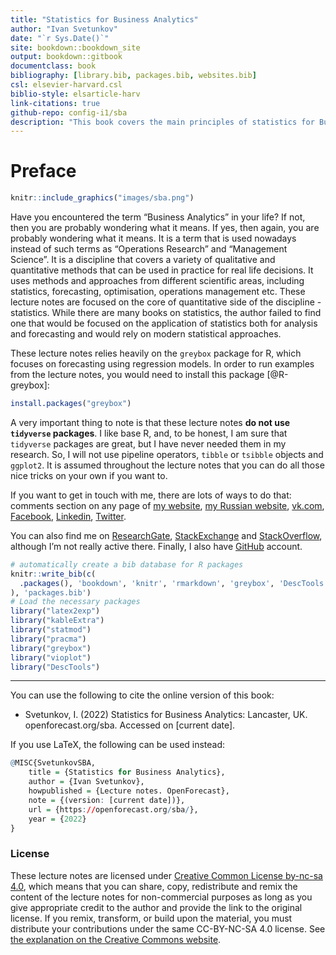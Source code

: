 ```yaml
--- 
title: "Statistics for Business Analytics"
author: "Ivan Svetunkov"
date: "`r Sys.Date()`"
site: bookdown::bookdown_site
output: bookdown::gitbook
documentclass: book
bibliography: [library.bib, packages.bib, websites.bib]
csl: elsevier-harvard.csl
biblio-style: elsarticle-harv
link-citations: true
github-repo: config-i1/sba
description: "This book covers the main principles of statistics for Business Analytics, focusing on the application side and how analytics and forecasting can be done with conventional statistical models."
---
```


# Preface {-}

```r
knitr::include_graphics("images/sba.png")
```

Have you encountered the term "Business Analytics" in your life? If not, then you are probably wondering what it means. If yes, then again, you are probably wondering what it means. It is a term that is used nowadays instead of such terms as "Operations Research" and "Management Science". It is a discipline that covers a variety of qualitative and quantitative methods that can be used in practice for real life decisions. It uses methods and approaches from different scientific areas, including statistics, forecasting, optimisation, operations management etc. These lecture notes are focused on the core of quantitative side of the discipline - statistics. While there are many books on statistics, the author failed to find one that would be focused on the application of statistics both for analysis and forecasting and would rely on modern statistical approaches.

These lecture notes relies heavily on the `greybox` package for R, which focuses on forecasting using regression models. In order to run examples from the lecture notes, you would need to install this package [@R-greybox]:
```r
install.packages("greybox")
```

A very important thing to note is that these lecture notes **do not use `tidyverse` packages**. I like base R, and, to be honest, I am sure that `tidyverse` packages are great, but I have never needed them in my research. So, I will not use pipeline operators, `tibble` or `tsibble` objects and `ggplot2`. It is assumed throughout the lecture notes that you can do all those nice tricks on your own if you want to.

If you want to get in touch with me, there are lots of ways to do that: comments section on any page of [my website](https://forecasting.svetunkov.ru/), [my Russian website](https://ivan.svetunkov.ru/), [vk.com](https://vk.com/isvetunkov), [Facebook](https://www.facebook.com/isvetunkov), [Linkedin](https://www.linkedin.com/in/isvetunkov), [Twitter](https://twitter.com/iSvetunkov).

You can also find me on [ResearchGate](https://www.researchgate.net/profile/Ivan_Svetunkov), [StackExchange](http://stats.stackexchange.com/users/87585/ivan-svetunkov) and [StackOverflow](http://stackoverflow.com/users/5296618/ivan-svetunkov), although I’m not really active there. Finally, I also have [GitHub](https://github.com/config-i1) account.

```r
# automatically create a bib database for R packages
knitr::write_bib(c(
  .packages(), 'bookdown', 'knitr', 'rmarkdown', 'greybox', 'DescTools'
), 'packages.bib')
# Load the necessary packages
library("latex2exp")
library("kableExtra")
library("statmod")
library("pracma")
library("greybox")
library("vioplot")
library("DescTools")
```

---

You can use the following to cite the online version of this book:

::: adamCitation
- Svetunkov, I. (2022) Statistics for Business Analytics: Lancaster, UK. openforecast.org/sba. Accessed on [current date].
:::

If you use LaTeX, the following can be used instead:

```r
@MISC{SvetunkovSBA,
    title = {Statistics for Business Analytics},
    author = {Ivan Svetunkov},
    howpublished = {Lecture notes. OpenForecast},
    note = {(version: [current date])},
    url = {https://openforecast.org/sba/},
    year = {2022}
}
```

### License {-}

These lecture notes are licensed under [Creative Common License by-nc-sa 4.0](https://creativecommons.org/licenses/by-nc-sa/4.0/), which means that you can share, copy, redistribute and remix the content of the lecture notes for non-commercial purposes as long as you give appropriate credit to the author and provide the link to the original license. If you remix, transform, or build upon the material, you must distribute your contributions under the same CC-BY-NC-SA 4.0 license. See [the explanation on the Creative Commons website](https://creativecommons.org/licenses/by-nc-sa/4.0/).
